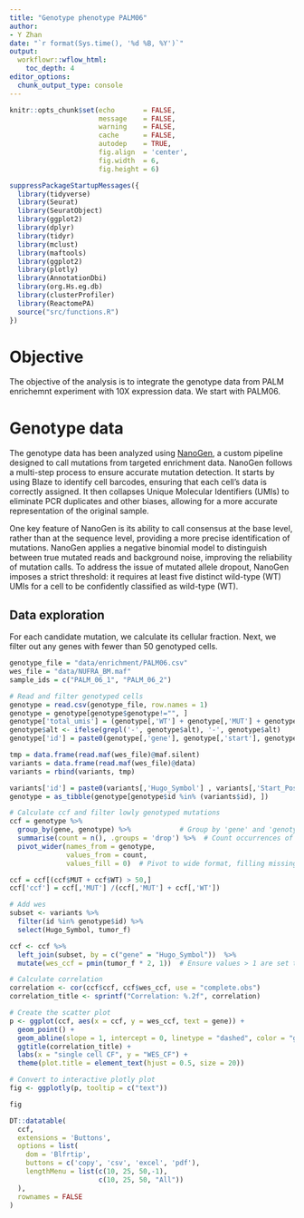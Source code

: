 ```yaml
---
title: "Genotype phenotype PALM06"
author: 
- Y Zhan
date: "`r format(Sys.time(), '%d %B, %Y')`"
output:
  workflowr::wflow_html:
    toc_depth: 4
editor_options:
  chunk_output_type: console
---
```


```r
knitr::opts_chunk$set(echo       = FALSE,
                      message    = FALSE,
                      warning    = FALSE,
                      cache      = FALSE,
                      autodep    = TRUE,
                      fig.align  = 'center',
                      fig.width  = 6,
                      fig.height = 6)
```

```r
suppressPackageStartupMessages({
  library(tidyverse)
  library(Seurat)
  library(SeuratObject)
  library(ggplot2)
  library(dplyr)
  library(tidyr)
  library(mclust)
  library(maftools)
  library(ggplot2)
  library(plotly)
  library(AnnotationDbi)
  library(org.Hs.eg.db)
  library(clusterProfiler)
  library(ReactomePA)
  source("src/functions.R")
})

```

# Objective

The objective of the analysis is to integrate the genotype data from PALM enrichemnt experiment with 10X expression data.
We start with PALM06.

# Genotype data

The genotype data has been analyzed using [NanoGen](https://github.com/dimadatascience/NanoGen), a custom pipeline designed to call mutations from targeted enrichment data. NanoGen follows a multi-step process to ensure accurate mutation detection. It starts by using Blaze to identify cell barcodes, ensuring that each cell’s data is correctly assigned. It then collapses Unique Molecular Identifiers (UMIs) to eliminate PCR duplicates and other biases, allowing for a more accurate representation of the original sample.

One key feature of NanoGen is its ability to call consensus at the base level, rather than at the sequence level, providing a more precise identification of mutations. NanoGen applies a negative binomial model to distinguish between true mutated reads and background noise, improving the reliability of mutation calls. To address the issue of mutated allele dropout, NanoGen imposes a strict threshold: it requires at least five distinct wild-type (WT) UMIs for a cell to be confidently classified as wild-type (WT).

## Data exploration

For each candidate mutation, we calculate its cellular fraction. Next, we filter out any genes with fewer than 50 genotyped cells.

```r
genotype_file = "data/enrichment/PALM06.csv"
wes_file = "data/NUFRA_BM.maf"
sample_ids = c("PALM_06_1", "PALM_06_2")
```



```r
# Read and filter genotyped cells
genotype = read.csv(genotype_file, row.names = 1)
genotype = genotype[genotype$genotype!="", ]
genotype['total_umis'] = (genotype[,'WT'] + genotype[,'MUT'] + genotype[,'MIS'])
genotype$alt <- ifelse(grepl('-', genotype$alt), '-', genotype$alt)
genotype['id'] = paste0(genotype[,'gene'], genotype[,'start'], genotype[,'alt'])

tmp = data.frame(read.maf(wes_file)@maf.silent)
variants = data.frame(read.maf(wes_file)@data)
variants = rbind(variants, tmp)

variants['id'] = paste0(variants[,'Hugo_Symbol'] , variants[,'Start_Position'] , variants[,'Tumor_Seq_Allele2'])
genotype = as_tibble(genotype[genotype$id %in% (variants$id), ])

# Calculate ccf and filter lowly genotyped mutations
ccf = genotype %>%
  group_by(gene, genotype) %>%            # Group by 'gene' and 'genotype'
  summarise(count = n(), .groups = 'drop') %>%  # Count occurrences of each 'genotype'
  pivot_wider(names_from = genotype,
              values_from = count,
              values_fill = 0)  # Pivot to wide format, filling missing values with 0

ccf = ccf[(ccf$MUT + ccf$WT) > 50,]
ccf['ccf'] = ccf[,'MUT'] /(ccf[,'MUT'] + ccf[,'WT']) 

# Add wes
subset <- variants %>%
  filter(id %in% genotype$id) %>%
  select(Hugo_Symbol, tumor_f)

ccf <- ccf %>%
  left_join(subset, by = c("gene" = "Hugo_Symbol"))  %>%
  mutate(wes_ccf = pmin(tumor_f * 2, 1))  # Ensure values > 1 are set to 1

# Calculate correlation
correlation <- cor(ccf$ccf, ccf$wes_ccf, use = "complete.obs")
correlation_title <- sprintf("Correlation: %.2f", correlation)

# Create the scatter plot
p <- ggplot(ccf, aes(x = ccf, y = wes_ccf, text = gene)) +
  geom_point() +
  geom_abline(slope = 1, intercept = 0, linetype = "dashed", color = "grey") +
  ggtitle(correlation_title) +
  labs(x = "single cell CF", y = "WES_CF") +
  theme(plot.title = element_text(hjust = 0.5, size = 20))

# Convert to interactive plotly plot
fig <- ggplotly(p, tooltip = c("text"))
```

```r
fig
```

```r
DT::datatable(
  ccf,
  extensions = 'Buttons',
  options = list(
    dom = 'Blfrtip',
    buttons = c('copy', 'csv', 'excel', 'pdf'),
    lengthMenu = list(c(10, 25, 50,-1),
                      c(10, 25, 50, "All"))
  ),
  rownames = FALSE
)


```


